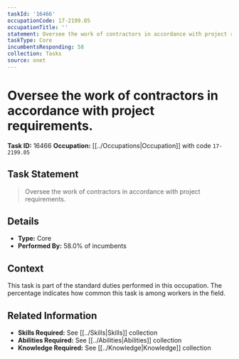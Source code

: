 ```yaml
---
taskId: '16466'
occupationCode: 17-2199.05
occupationTitle: ''
statement: Oversee the work of contractors in accordance with project requirements.
taskType: Core
incumbentsResponding: 58
collection: Tasks
source: onet
---
```

# Oversee the work of contractors in accordance with project requirements.

**Task ID:** 16466
**Occupation:** [[../Occupations|Occupation]] with code `17-2199.05`

## Task Statement

> Oversee the work of contractors in accordance with project requirements.

## Details

- **Type:** Core
- **Performed By:** 58.0% of incumbents

## Context

This task is part of the standard duties performed in this occupation. The percentage indicates how common this task is among workers in the field.

## Related Information

- **Skills Required:** See [[../Skills|Skills]] collection
- **Abilities Required:** See [[../Abilities|Abilities]] collection
- **Knowledge Required:** See [[../Knowledge|Knowledge]] collection
